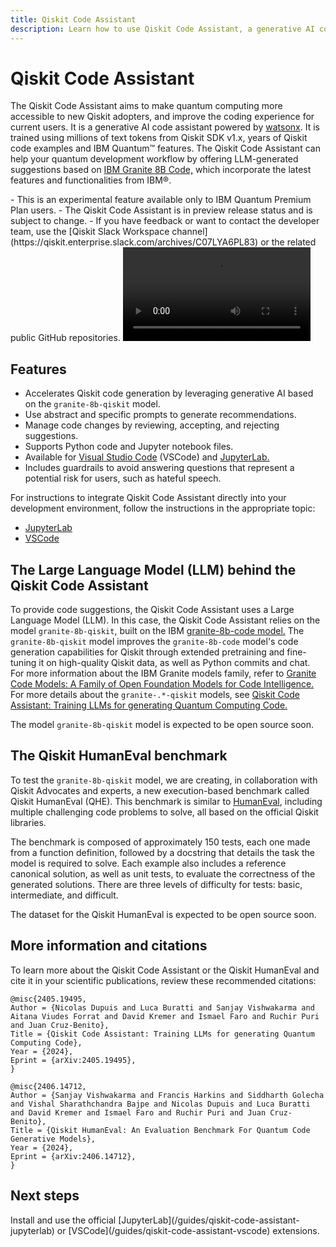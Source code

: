 ```yaml
---
title: Qiskit Code Assistant
description: Learn how to use Qiskit Code Assistant, a generative AI code assistant.
---
```


# Qiskit Code Assistant

The Qiskit Code Assistant aims to make quantum computing more accessible to new Qiskit adopters, and improve the coding experience for current users. It is a generative AI code assistant powered by [watsonx](https://www.ibm.com/products/watsonx-ai). It is trained using millions of text tokens from Qiskit SDK v1.x, years of Qiskit code examples and IBM Quantum&trade; features. The Qiskit Code Assistant can help your quantum development workflow by offering LLM-generated suggestions based on [IBM Granite 8B Code,](https://www.ibm.com/products/watsonx-ai/foundation-models) which incorporate the latest features and functionalities from IBM&reg;.

<Admonition type="note" title="Notes">
    - This is an experimental feature available only to IBM Quantum Premium Plan users.
    - The Qiskit Code Assistant is in preview release status and is subject to change.
    - If you have feedback or want to contact the developer team, use the [Qiskit Slack Workspace channel](https://qiskit.enterprise.slack.com/archives/C07LYA6PL83) or the related public GitHub repositories.
</Admonition>

<video title="A user uses the Qiskit Code Assistant in JupyterLab. The user has a comment in the code to get the available backends for their account in IBM Quantum, the Qiskit Code Assistant gives a code suggestion to get the available backends. The user executes the code, gets the available backends in IBM Quantum Platform for the current account. The user ask to the Qiskit Code Assistant to generate the code to get the T1, T2 and other properties for the qubit 1 in the device ibm_brisbane. The assistant gives a code suggestion. The user runs the suggested code and get the desired output." className="max-w-auto h-auto" controls>
  <source src="/videos/guides/qiskit-code-assistant/demo-JupyterLab-t1t2-granite-8b-qiskit-short.mp4" type="video/mp4"></source>
</video>

## Features

* Accelerates Qiskit code generation by leveraging generative AI based on the `granite-8b-qiskit` model.
* Use abstract and specific prompts to generate recommendations.
* Manage code changes by reviewing, accepting, and rejecting suggestions.
* Supports Python code and Jupyter notebook files.
* Available for [Visual Studio Code](https://code.visualstudio.com/) (VSCode) and [JupyterLab.](https://jupyterlab.readthedocs.io/en/latest/)
* Includes guardrails to avoid answering questions that represent a potential risk for users, such as hateful speech.

For instructions to integrate Qiskit Code Assistant directly into your development environment, follow the instructions in the appropriate topic:
- [JupyterLab](/guides/qiskit-code-assistant-jupyterlab)
- [VSCode](/guides/qiskit-code-assistant-vscode)

## The Large Language Model (LLM) behind the Qiskit Code Assistant

To provide code suggestions, the Qiskit Code Assistant uses a Large Language Model (LLM). In this case, the Qiskit Code Assistant relies on the model `granite-8b-qiskit`, built on the IBM [granite-8b-code model.](https://github.com/ibm-granite/granite-code-models) The `granite-8b-qiskit` model improves the `granite-8b-code` model's code generation capabilities for Qiskit through extended pretraining and fine-tuning it on high-quality Qiskit data, as well as Python commits and chat. For more information about the IBM Granite models family, refer to [Granite Code Models: A Family of Open Foundation Models for Code Intelligence.](https://arxiv.org/abs/2405.04324) For more details about the `granite-.*-qiskit` models, see [Qiskit Code Assistant: Training LLMs for generating Quantum Computing Code.](https://arxiv.org/abs/2405.19495)

The model `granite-8b-qiskit` model is expected to be open source soon.

## The Qiskit HumanEval benchmark

To test the `granite-8b-qiskit` model, we are creating, in collaboration with Qiskit Advocates and experts, a new execution-based benchmark called Qiskit HumanEval (QHE). This benchmark is similar to [HumanEval](https://arxiv.org/abs/2107.03374), including multiple challenging code problems to solve, all based on the official Qiskit libraries.

The benchmark is composed of approximately 150 tests, each one made from a function definition, followed by a docstring that details the task the model is required to solve. Each example also includes a reference canonical solution, as well as unit tests, to evaluate the correctness of the generated solutions. There are three levels of difficulty for tests: basic, intermediate, and difficult.


The dataset for the Qiskit HumanEval is expected to be open source soon.


## More information and citations

To learn more about the Qiskit Code Assistant or the Qiskit HumanEval and cite it in your scientific publications, review these recommended citations:

```
@misc{2405.19495,
Author = {Nicolas Dupuis and Luca Buratti and Sanjay Vishwakarma and Aitana Viudes Forrat and David Kremer and Ismael Faro and Ruchir Puri and Juan Cruz-Benito},
Title = {Qiskit Code Assistant: Training LLMs for generating Quantum Computing Code},
Year = {2024},
Eprint = {arXiv:2405.19495},
}
```

```
@misc{2406.14712,
Author = {Sanjay Vishwakarma and Francis Harkins and Siddharth Golecha and Vishal Sharathchandra Bajpe and Nicolas Dupuis and Luca Buratti and David Kremer and Ismael Faro and Ruchir Puri and Juan Cruz-Benito},
Title = {Qiskit HumanEval: An Evaluation Benchmark For Quantum Code Generative Models},
Year = {2024},
Eprint = {arXiv:2406.14712},
}
```

## Next steps

<Admonition type="tip" title="Recommendations">
  Install and use the official [JupyterLab](/guides/qiskit-code-assistant-jupyterlab) or [VSCode](/guides/qiskit-code-assistant-vscode) extensions.
</Admonition>
